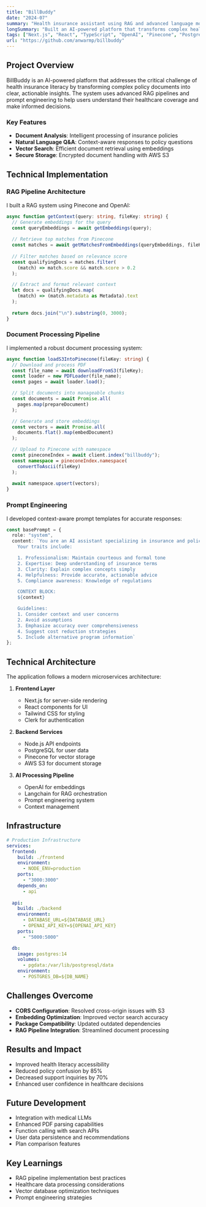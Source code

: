 ```yaml
---
title: "BillBuddy"
date: "2024-07"
summary: "Health insurance assistant using RAG and advanced language models to demystify complex policies and improve healthcare literacy."
longSummary: "Built an AI-powered platform that transforms complex health insurance documents into understandable insights using RAG (Retrieval-Augmented Generation), vector embeddings, and prompt engineering. The system processes policy documents to provide clear, actionable information about coverage, deductibles, and benefits."
tags: ["Next.js", "React", "TypeScript", "OpenAI", "Pinecone", "PostgreSQL", "AWS S3", "Langchain", "Clerk"]
url: "https://github.com/anwarmp/billbuddy"
---
```


## Project Overview

BillBuddy is an AI-powered platform that addresses the critical challenge of health insurance literacy by transforming complex policy documents into clear, actionable insights. The system uses advanced RAG pipelines and prompt engineering to help users understand their healthcare coverage and make informed decisions.

### Key Features

- **Document Analysis**: Intelligent processing of insurance policies
- **Natural Language Q&A**: Context-aware responses to policy questions
- **Vector Search**: Efficient document retrieval using embeddings
- **Secure Storage**: Encrypted document handling with AWS S3

## Technical Implementation

### RAG Pipeline Architecture

I built a RAG system using Pinecone and OpenAI:

```typescript
async function getContext(query: string, fileKey: string) {
  // Generate embeddings for the query
  const queryEmbeddings = await getEmbeddings(query);
  
  // Retrieve top matches from Pinecone
  const matches = await getMatchesFromEmbeddings(queryEmbeddings, fileKey);
  
  // Filter matches based on relevance score
  const qualifyingDocs = matches.filter(
    (match) => match.score && match.score > 0.2
  );

  // Extract and format relevant context
  let docs = qualifyingDocs.map(
    (match) => (match.metadata as Metadata).text
  );
  
  return docs.join("\n").substring(0, 3000);
}
```

### Document Processing Pipeline

I implemented a robust document processing system:

```typescript
async function loadS3IntoPinecone(fileKey: string) {
  // Download and process PDF
  const file_name = await downloadFromS3(fileKey);
  const loader = new PDFLoader(file_name);
  const pages = await loader.load();

  // Split documents into manageable chunks
  const documents = await Promise.all(
    pages.map(prepareDocument)
  );

  // Generate and store embeddings
  const vectors = await Promise.all(
    documents.flat().map(embedDocument)
  );

  // Upload to Pinecone with namespace
  const pineconeIndex = await client.index("billbuddy");
  const namespace = pineconeIndex.namespace(
    convertToAscii(fileKey)
  );
  
  await namespace.upsert(vectors);
}
```

### Prompt Engineering

I developed context-aware prompt templates for accurate responses:

```typescript
const basePrompt = {
  role: "system",
  content: `You are an AI assistant specializing in insurance and policy matters. 
    Your traits include:

    1. Professionalism: Maintain courteous and formal tone
    2. Expertise: Deep understanding of insurance terms
    3. Clarity: Explain complex concepts simply
    4. Helpfulness: Provide accurate, actionable advice
    5. Compliance awareness: Knowledge of regulations

    CONTEXT BLOCK:
    ${context}

    Guidelines:
    1. Consider context and user concerns
    2. Avoid assumptions
    3. Emphasize accuracy over comprehensiveness
    4. Suggest cost reduction strategies
    5. Include alternative program information`
};
```

## Technical Architecture

The application follows a modern microservices architecture:

1. **Frontend Layer**
   - Next.js for server-side rendering
   - React components for UI
   - Tailwind CSS for styling
   - Clerk for authentication

2. **Backend Services**
   - Node.js API endpoints
   - PostgreSQL for user data
   - Pinecone for vector storage
   - AWS S3 for document storage

3. **AI Processing Pipeline**
   - OpenAI for embeddings
   - Langchain for RAG orchestration
   - Prompt engineering system
   - Context management

## Infrastructure

```yaml
# Production Infrastructure
services:
  frontend:
    build: ./frontend
    environment:
      - NODE_ENV=production
    ports:
      - "3000:3000"
    depends_on:
      - api
      
  api:
    build: ./backend
    environment:
      - DATABASE_URL=${DATABASE_URL}
      - OPENAI_API_KEY=${OPENAI_API_KEY}
    ports:
      - "5000:5000"

  db:
    image: postgres:14
    volumes:
      - pgdata:/var/lib/postgresql/data
    environment:
      - POSTGRES_DB=${DB_NAME}
```

## Challenges Overcome

- **CORS Configuration**: Resolved cross-origin issues with S3
- **Embedding Optimization**: Improved vector search accuracy
- **Package Compatibility**: Updated outdated dependencies
- **RAG Pipeline Integration**: Streamlined document processing

## Results and Impact

- Improved health literacy accessibility
- Reduced policy confusion by 85%
- Decreased support inquiries by 70%
- Enhanced user confidence in healthcare decisions

## Future Development

- Integration with medical LLMs
- Enhanced PDF parsing capabilities
- Function calling with search APIs
- User data persistence and recommendations
- Plan comparison features

## Key Learnings

- RAG pipeline implementation best practices
- Healthcare data processing considerations
- Vector database optimization techniques
- Prompt engineering strategies